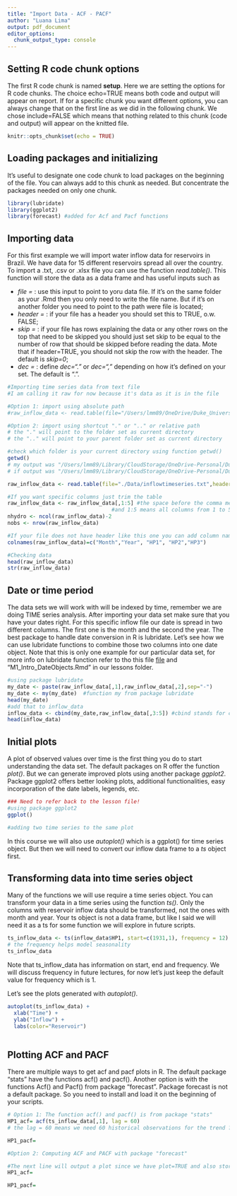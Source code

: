 ```yaml
---
title: "Import Data - ACF - PACF"
author: "Luana Lima"
output: pdf_document
editor_options: 
  chunk_output_type: console
---
```


## Setting R code chunk options

The first R code chunk is named **setup**. Here we are setting the options for R code chunks. The choice echo=TRUE means both code and output will appear on report. If for a specific chunk you want different options, you can always change that on the first line as we did in the following chunk. We chose include=FALSE which means that nothing related to this chunk (code and output) will appear on the knitted file.

```r
knitr::opts_chunk$set(echo = TRUE) 
```


## Loading packages and initializing

It's useful to designate one code chunk to load packages on the beginning of the file. You can always add to this chunk as needed. But concentrate the packages needed on only one chunk.

```r
library(lubridate)
library(ggplot2)
library(forecast) #added for Acf and Pacf functions

```

## Importing data

For this first example we will import water inflow data for reservoirs in Brazil. We have data for 15 different reservoirs spread all over the country. To import a .txt, .csv or .xlsx file you can use the function *read.table()*. This function will store the data as a data frame and has useful inputs such as

* *file = * : use this input to point to yoru data file. If it's on the same folder as your .Rmd then you only need to write the file name. But if it's on another folder you need to point to the path were file is located;
* *header =* : if your file has a header you should set this to TRUE, o.w. FALSE;
* *skip =* : if your file has rows explaining the data or any other rows on the top that need to be skipped you should just set skip to be equal to the number of row that should be skipped before reading the data. Mote that if header=TRUE, you should not skip the row with the header. The default is *skip=0*;
* *dec =* : define *dec="."* or *dec=","* depending on how it's defined on your set. The default is ".".

```r
#Importing time series data from text file
#I am calling it raw for now because it's data as it is in the file

#Option 1: import using absolute path
#raw_inflow_data <- read.table(file="/Users/lmm89/OneDrive/Duke_University/15_Spring2025/ENV797_TSA/Github/TSA_Sp25/Data/inflowtimeseries.txt",header=FALSE,skip=0)

#Option 2: import using shortcut "." or ".." or relative path
# the "." will point to the folder set as current directory
# the ".." will point to your parent folder set as current directory

#check which folder is your current directory using function getwd()
getwd()
# my output was "/Users/lmm89/Library/CloudStorage/OneDrive-Personal/Duke_University/15_Spring2025/ENV797_TSA/Github/TSA_Sp25" meaning current directory is my project folder, therefore I only need to use "."
# if output was "/Users/lmm89/Library/CloudStorage/OneDrive-Personal/Duke_University/15_Spring2025/ENV797_TSA/Github/TSA_Sp25/Lessons" then I would need to use ".."

raw_inflow_data <- read.table(file="./Data/inflowtimeseries.txt",header=FALSE,skip=0)

#If you want specific columns just trim the table
raw_inflow_data <- raw_inflow_data[,1:5] #the space before the comma means you want all rows
                                 #and 1:5 means all columns from 1 to 5
nhydro <- ncol(raw_inflow_data)-2
nobs <- nrow(raw_inflow_data) 

#If your file does not have header like this one you can add column names after creating the data frame
colnames(raw_inflow_data)=c("Month","Year", "HP1", "HP2","HP3")

#Checking data
head(raw_inflow_data)
str(raw_inflow_data)
```

## Date or time period

The data sets we will work with will be indexed by time, remember we are doing TIME series analysis. After importing your data set make sure that you have your dates right. For this specific inflow file our date is spread in two different columns. The first one is the month and the second the year. The best package to handle date conversion in R is lubridate. Let's see how we can use lubridate functions to combine those two columns into one date object. Note that this is only one example for our particular data set, for more info on lubridate function refer to tho this file [file](https://evoldyn.gitlab.io/evomics-2018/ref-sheets/R_lubridate.pdf) and "M1_Intro_DateObjects.Rmd" in our lessons folder.

```r
#using package lubridate
my_date <- paste(raw_inflow_data[,1],raw_inflow_data[,2],sep="-")
my_date <- my(my_date)  #function my from package lubridate
head(my_date)
#add that to inflow_data 
inflow_data <- cbind(my_date,raw_inflow_data[,3:5]) #cbind stands for column bind
head(inflow_data)

```

## Initial plots

A plot of observed values over time is the first thing you do to start understanding the data set. The default packages on R offer the function *plot()*. But we can generate improved plots using another package *ggplot2*. Package ggplot2 offers better looking plots, additional functionalities, easy incorporation of the date labels, legends, etc.  

```r
### Need to refer back to the lesson file!
#using package ggplot2
ggplot()

#adding two time series to the same plot

```

In this course we will also use *autoplot()* which is a ggplot() for time series object. But then we will need to convert our inflow data frame to a *ts* object first.


## Transforming data into time series object

Many of the functions we will use require a time series object. You can transform your data in a time series using the function *ts()*. Only the columns with reservoir inflow data should be transformed, not the ones with month and year. Your ts object is not a data frame, but like I said we will need it as a ts for some function we will explore in future scripts.

```r
ts_inflow_data <- ts(inflow_data$HP1, start=c(1931,1), frequency = 12)
# the frequency helps model seasonality
ts_inflow_data

```

Note that ts_inflow_data has information on start, end and frequency. We will discuss frequency in future lectures, for now let's just keep the default value for frequency which is 1.

Let's see the plots generated with *autoplot()*.

```r

autoplot(ts_inflow_data) +
  xlab("Time") +
  ylab("Inflow") +
  labs(color="Reservoir")
  
```


## Plotting ACF and PACF

There are multiple ways to get acf and pacf plots in R. The default package "stats" have the functions acf() and pacf(). Another option is with the functions Acf() and Pacf() from package "forecast". Package forecast is not a default package. So you need to install and load it on the beginning of your scripts. 

```r
# Option 1: The function acf() and pacf() is from package "stats"
HP1_acf= acf(ts_inflow_data[,1], lag = 60)
# the lag = 60 means we need 60 historical observations for the trend ?

HP1_pacf=

#Option 2: Computing ACF and PACF with package "forecast"

#The next line will output a plot since we have plot=TRUE and also store the acf values in the object
HP1_acf=

HP1_pacf=
  
```

